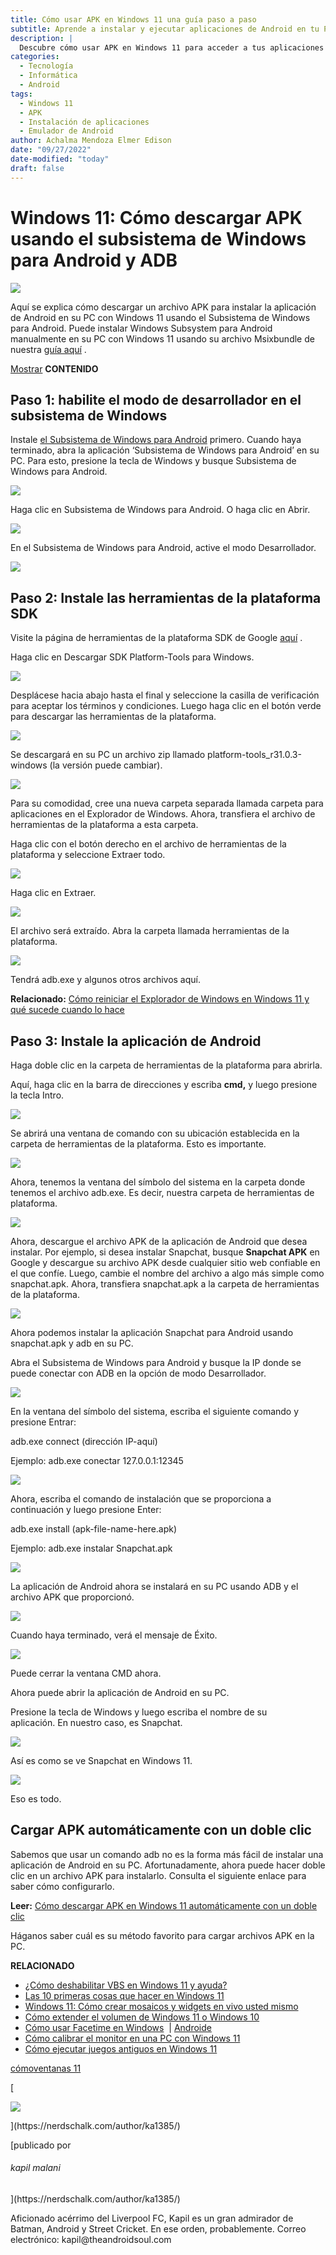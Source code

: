 ```yaml
---
title: Cómo usar APK en Windows 11 una guía paso a paso
subtitle: Aprende a instalar y ejecutar aplicaciones de Android en tu PC con Windows 11
description: |
  Descubre cómo usar APK en Windows 11 para acceder a tus aplicaciones móviles favoritas desde tu PC. Esta guía paso a paso te muestra cómo instalar y ejecutar APK en Windows 11 sin problemas.
categories:
  - Tecnología
  - Informática
  - Android
tags:
  - Windows 11
  - APK
  - Instalación de aplicaciones
  - Emulador de Android
author: Achalma Mendoza Elmer Edison
date: "09/27/2022"
date-modified: "today"
draft: false
---
```


# Windows 11: Cómo descargar APK usando el subsistema de Windows para Android y ADB

![](https://cdn.nerdschalk.com/wp-content/uploads/2021/10/install-logo-759x427.png?width=600)

Aquí se explica cómo descargar un archivo APK para instalar la aplicación de Android en su PC con Windows 11 usando el Subsistema de Windows para Android. Puede instalar Windows Subsystem para Android manualmente en su PC con Windows 11 usando su archivo Msixbundle de nuestra [guía aquí](https://nerdschalk.com/android-apps-on-windows-11-dev-channel-how-to-install-windows-subsystem-for-android-manually-with-msixbundle/) .

[Mostrar](https://nerdschalk.com/windows-11-how-to-sideload-apk-using-windows-subsystem-for-android-and-adb/#) **CONTENIDO** [](https://nerdschalk.com/windows-11-how-to-sideload-apk-using-windows-subsystem-for-android-and-adb/#)

## Paso 1: habilite el modo de desarrollador en el subsistema de Windows

Instale [el Subsistema de Windows para Android](https://nerdschalk.com/android-apps-on-windows-11-dev-channel-how-to-install-windows-subsystem-for-android-manually-with-msixbundle/) primero. Cuando haya terminado, abra la aplicación 'Subsistema de Windows para Android' en su PC. Para esto, presione la tecla de Windows y busque Subsistema de Windows para Android.

![](https://cdn.nerdschalk.com/wp-content/uploads/2021/10/get-android-apps-on-windows-11-dev-channel-09.png?width=800)

Haga clic en Subsistema de Windows para Android. O haga clic en Abrir.

![](https://cdn.nerdschalk.com/wp-content/uploads/2021/10/get-android-apps-on-windows-11-dev-channel-08.png?width=800)

En el Subsistema de Windows para Android, active el modo Desarrollador.

![](https://cdn.nerdschalk.com/wp-content/uploads/2021/10/get-android-apps-on-windows-11-dev-channel-10-2.png?width=800)

## Paso 2: Instale las herramientas de la plataforma SDK

Visite la página de herramientas de la plataforma SDK de Google [aquí](https://developer.android.com/studio/releases/platform-tools.html) .

Haga clic en Descargar SDK Platform-Tools para Windows.

![](https://cdn.nerdschalk.com/wp-content/uploads/2021/10/get-android-apps-on-windows-11-dev-channel-11.png?width=800)

Desplácese hacia abajo hasta el final y seleccione la casilla de verificación para aceptar los términos y condiciones. Luego haga clic en el botón verde para descargar las herramientas de la plataforma.

![](https://cdn.nerdschalk.com/wp-content/uploads/2021/10/get-android-apps-on-windows-11-dev-channel-12.png?width=700)

Se descargará en su PC un archivo zip llamado platform-tools_r31.0.3-windows (la versión puede cambiar).

![](https://cdn.nerdschalk.com/wp-content/uploads/2021/10/get-android-apps-on-windows-11-dev-channel-13.png?width=700)

Para su comodidad, cree una nueva carpeta separada llamada carpeta para aplicaciones en el Explorador de Windows. Ahora, transfiera el archivo de herramientas de la plataforma a esta carpeta.

Haga clic con el botón derecho en el archivo de herramientas de la plataforma y seleccione Extraer todo.

![](https://cdn.nerdschalk.com/wp-content/uploads/2021/10/get-android-apps-on-windows-11-dev-channel-14.png?width=500)

Haga clic en Extraer.

![](https://cdn.nerdschalk.com/wp-content/uploads/2021/10/get-android-apps-on-windows-11-dev-channel-15-2.png?width=700)

El archivo será extraído. Abra la carpeta llamada herramientas de la plataforma.

![](https://cdn.nerdschalk.com/wp-content/uploads/2021/10/get-android-apps-on-windows-11-dev-channel-16.png?width=500)

Tendrá adb.exe y algunos otros archivos aquí.

**Relacionado:** [Cómo reiniciar el Explorador de Windows en Windows 11 y qué sucede cuando lo hace](https://nerdschalk.com/how-to-restart-windows-explorer-on-windows-11-and-what-happens-when-you-do-it/)

## Paso 3: Instale la aplicación de Android

Haga doble clic en la carpeta de herramientas de la plataforma para abrirla.

Aquí, haga clic en la barra de direcciones y escriba **cmd,** y luego presione la tecla Intro.

![](https://cdn.nerdschalk.com/wp-content/uploads/2021/10/get-android-apps-on-windows-11-dev-channel-20.png?width=500)

Se abrirá una ventana de comando con su ubicación establecida en la carpeta de herramientas de la plataforma. Esto es importante.

![](https://cdn.nerdschalk.com/wp-content/uploads/2021/10/get-android-apps-on-windows-11-dev-channel-21.png?width=800)

Ahora, tenemos la ventana del símbolo del sistema en la carpeta donde tenemos el archivo adb.exe. Es decir, nuestra carpeta de herramientas de plataforma.

![](https://cdn.nerdschalk.com/wp-content/uploads/2021/10/get-android-apps-on-windows-11-dev-channel-17.png?width=700)

Ahora, descargue el archivo APK de la aplicación de Android que desea instalar. Por ejemplo, si desea instalar Snapchat, busque **Snapchat APK** en Google y descargue su archivo APK desde cualquier sitio web confiable en el que confíe. Luego, cambie el nombre del archivo a algo más simple como snapchat.apk. Ahora, transfiera snapchat.apk a la carpeta de herramientas de la plataforma.

![](https://cdn.nerdschalk.com/wp-content/uploads/2021/10/get-android-apps-on-windows-11-dev-channel-18.png?width=700)

Ahora podemos instalar la aplicación Snapchat para Android usando snapchat.apk y adb en su PC.

Abra el Subsistema de Windows para Android y busque la IP donde se puede conectar con ADB en la opción de modo Desarrollador.

![](https://cdn.nerdschalk.com/wp-content/uploads/2021/10/get-android-apps-on-windows-11-dev-channel-19.png?width=800)

En la ventana del símbolo del sistema, escriba el siguiente comando y presione Entrar:

adb.exe connect (dirección IP-aquí)

Ejemplo: adb.exe conectar 127.0.0.1:12345

![](https://cdn.nerdschalk.com/wp-content/uploads/2021/10/get-android-apps-on-windows-11-dev-channel-22.png?width=800)

Ahora, escriba el comando de instalación que se proporciona a continuación y luego presione Enter:

adb.exe install (apk-file-name-here.apk)

Ejemplo: adb.exe instalar Snapchat.apk

![](https://cdn.nerdschalk.com/wp-content/uploads/2021/10/get-android-apps-on-windows-11-dev-channel-23.png?width=800)

La aplicación de Android ahora se instalará en su PC usando ADB y el archivo APK que proporcionó.

![](https://cdn.nerdschalk.com/wp-content/uploads/2021/10/get-android-apps-on-windows-11-dev-channel-24.png?width=800)

Cuando haya terminado, verá el mensaje de Éxito.

![](https://cdn.nerdschalk.com/wp-content/uploads/2021/10/get-android-apps-on-windows-11-dev-channel-25.png?width=800)

Puede cerrar la ventana CMD ahora.

Ahora puede abrir la aplicación de Android en su PC.

Presione la tecla de Windows y luego escriba el nombre de su aplicación. En nuestro caso, es Snapchat.

![](https://cdn.nerdschalk.com/wp-content/uploads/2021/10/get-android-apps-on-windows-11-dev-channel-27.png?width=800)

Así es como se ve Snapchat en Windows 11.

![](https://cdn.nerdschalk.com/wp-content/uploads/2021/10/get-android-apps-on-windows-11-dev-channel-26.jpg?width=800)

Eso es todo.

## Cargar APK automáticamente con un doble clic

Sabemos que usar un comando adb no es la forma más fácil de instalar una aplicación de Android en su PC. Afortunadamente, ahora puede hacer doble clic en un archivo APK para instalarlo. Consulta el siguiente enlace para saber cómo configurarlo.

**Leer:** [Cómo descargar APK en Windows 11 automáticamente con un doble clic](https://nerdschalk.com/how-to-sideload-apk-on-windows-11-automatically-with-a-double-click/)

Háganos saber cuál es su método favorito para cargar archivos APK en la PC.

**RELACIONADO**

- [¿Cómo deshabilitar VBS en Windows 11 y ayuda?](https://nerdschalk.com/how-to-disable-vbs-on-windows-11-and-does-it-help/)
- [Las 10 primeras cosas que hacer en Windows 11](https://nerdschalk.com/first-10-things-to-do-on-windows-11/)
- [Windows 11: Cómo crear mosaicos y widgets en vivo usted mismo](https://nerdschalk.com/windows-11-how-to-create-live-tiles-and-widgets/)
- [Cómo extender el volumen de Windows 11 o Windows 10](https://nerdschalk.com/how-to-extend-volume-windows-11-or-windows-10/)
- [Cómo usar Facetime en Windows](https://nerdschalk.com/how-to-facetime-windows-users/)  | [Androide](https://nerdschalk.com/how-to-facetime-android-users/)
- [Cómo calibrar el monitor en una PC con Windows 11](https://nerdschalk.com/how-to-calibrate-monitor-on-windows-11-pc/)
- [Cómo ejecutar juegos antiguos en Windows 11](https://nerdschalk.com/how-to-run-old-games-on-windows-11/)

[cómo](https://nerdschalk.com/tag/how-to/)[ventanas 11](https://nerdschalk.com/tag/windows-11/)

[

![](https://secure.gravatar.com/avatar/8ddaa30f5018c02bbfc30545a9a2b72a?s=96&d=retro&r=g)

](https://nerdschalk.com/author/ka1385/)

[publicado por

###### kapil malani

](https://nerdschalk.com/author/ka1385/)

Aficionado acérrimo del Liverpool FC, Kapil es un gran admirador de Batman, Android y Street Cricket. En ese orden, probablemente. Correo electrónico: kapil@theandroidsoul.com
